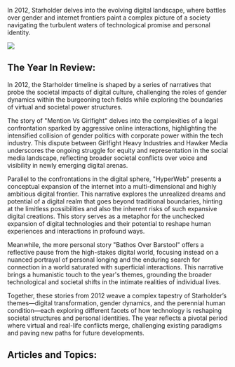 In 2012, Starholder delves into the evolving digital landscape, where battles over gender and internet frontiers paint a complex picture of a society navigating the turbulent waters of technological promise and personal identity.

![](https://drbs5yklwtho3.cloudfront.net/images/1752606879248-i0kzmbfomrf-image.jpg)

## The Year In Review:

In 2012, the Starholder timeline is shaped by a series of narratives that probe the societal impacts of digital culture, challenging the roles of gender dynamics within the burgeoning tech fields while exploring the boundaries of virtual and societal power structures.

The story of "Mention Vs Girlfight" delves into the complexities of a legal confrontation sparked by aggressive online interactions, highlighting the intensified collision of gender politics with corporate power within the tech industry. This dispute between Girlfight Heavy Industries and Hawker Media underscores the ongoing struggle for equity and representation in the social media landscape, reflecting broader societal conflicts over voice and visibility in newly emerging digital arenas.

Parallel to the confrontations in the digital sphere, "HyperWeb" presents a conceptual expansion of the internet into a multi-dimensional and highly ambitious digital frontier. This narrative explores the unrealized dreams and potential of a digital realm that goes beyond traditional boundaries, hinting at the limitless possibilities and also the inherent risks of such expansive digital creations. This story serves as a metaphor for the unchecked expansion of digital technologies and their potential to reshape human experiences and interactions in profound ways.

Meanwhile, the more personal story "Bathos Over Barstool" offers a reflective pause from the high-stakes digital world, focusing instead on a nuanced portrayal of personal longing and the enduring search for connection in a world saturated with superficial interactions. This narrative brings a humanistic touch to the year's themes, grounding the broader technological and societal shifts in the intimate realities of individual lives.

Together, these stories from 2012 weave a complex tapestry of Starholder’s themes—digital transformation, gender dynamics, and the perennial human condition—each exploring different facets of how technology is reshaping societal structures and personal identities. The year reflects a pivotal period where virtual and real-life conflicts merge, challenging existing paradigms and paving new paths for future developments.

## Articles and Topics:
